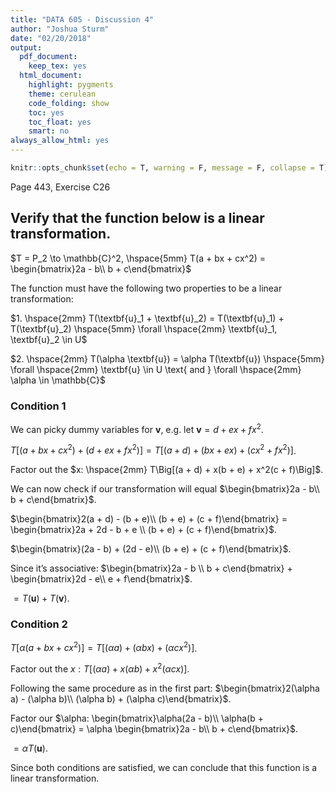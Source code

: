 ```yaml
---
title: "DATA 605 - Discussion 4"
author: "Joshua Sturm"
date: "02/20/2018"
output:
  pdf_document:
    keep_tex: yes
  html_document:
    highlight: pygments
    theme: cerulean
    code_folding: show
    toc: yes
    toc_float: yes
    smart: no
always_allow_html: yes
---
```


```r
knitr::opts_chunk$set(echo = T, warning = F, message = F, collapse = T)
```

Page 443, Exercise C26

## Verify that the function below is a linear transformation.

$T = P_2 \to \mathbb{C}^2, \hspace{5mm} T(a + bx + cx^2) = \begin{bmatrix}2a - b\\ b + c\end{bmatrix}$

The function must have the following two properties to be a linear transformation:


$1. \hspace{2mm} T(\textbf{u}_1 + \textbf{u}_2) = T(\textbf{u}_1) + T(\textbf{u}_2) \hspace{5mm} \forall \hspace{2mm} \textbf{u}_1,       \textbf{u}_2 \in U$

$2. \hspace{2mm} T(\alpha \textbf{u}) = \alpha T(\textbf{u}) \hspace{5mm} \forall \hspace{2mm} \textbf{u} \in U \text{ and } \forall      \hspace{2mm} \alpha \in \mathbb{C}$

### Condition 1

We can picky dummy variables for $\textbf{v}$, e.g. let $\textbf{v} = d + ex + fx^2$.

$T\Big[(a + bx + cx^2) + (d + ex + fx^2)\Big] = T\Big[(a + d) + (bx + ex) + (cx^2 + fx^2)\Big]$.

Factor out the $x: \hspace{2mm} T\Big[(a + d) + x(b + e) + x^2(c + f)\Big]$.

We can now check if our transformation will equal $\begin{bmatrix}2a - b\\ b + c\end{bmatrix}$.

$\begin{bmatrix}2(a + d) - (b + e)\\ (b + e) + (c + f)\end{bmatrix} = \begin{bmatrix}2a + 2d - b + e \\ (b + e) + (c + f)\end{bmatrix}$.

$\begin{bmatrix}(2a - b) + (2d - e)\\ (b + e) + (c + f)\end{bmatrix}$.

Since it's associative: $\begin{bmatrix}2a - b \\ b + c\end{bmatrix} + \begin{bmatrix}2d - e\\ e + f\end{bmatrix}$.

$= T(\textbf{u}) + T(\textbf{v})$.

### Condition 2

$T\Big[\alpha(a + bx + cx^2)\Big] = T\Big[(\alpha a) + (\alpha bx) + (\alpha cx^2)\Big]$.

Factor out the $x: T\Big[(\alpha a) + x(\alpha b) + x^2(\alpha cx)\Big]$.

Following the same procedure as in the first part: $\begin{bmatrix}2(\alpha a) - (\alpha b)\\ (\alpha b) + (\alpha c)\end{bmatrix}$.

Factor our $\alpha: \begin{bmatrix}\alpha(2a - b)\\ \alpha(b + c)\end{bmatrix} = \alpha \begin{bmatrix}2a - b\\ b + c\end{bmatrix}$.

$= \alpha T(\textbf{u})$.

Since both conditions are satisfied, we can conclude that this function is a linear transformation.

